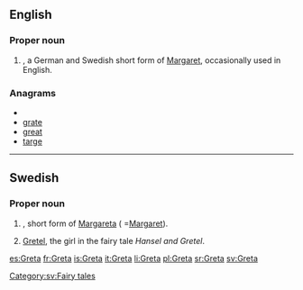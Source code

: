 ==English==

===Proper noun===
{{en-proper noun}}

# {{given name|female|from=Ancient Greek}}, a German and Swedish short form of [[Margaret]], occasionally used in English.

===Anagrams===
* {{alphagram|aegrt}}
* [[grate#English|grate]]
* [[great#English|great]]
* [[targe#English|targe]]


----

==Swedish==

===Proper noun===
{{infl|sv|proper noun}}

# {{given name|female|lang=sv}}, short form of [[Margareta]] ( =[[Margaret]]).
# [[Gretel]], the girl in the fairy tale ''Hansel and Gretel''.

[[Category:sv:Fairy tales]]

[[es:Greta]]
[[fr:Greta]]
[[is:Greta]]
[[it:Greta]]
[[li:Greta]]
[[pl:Greta]]
[[sr:Greta]]
[[sv:Greta]]